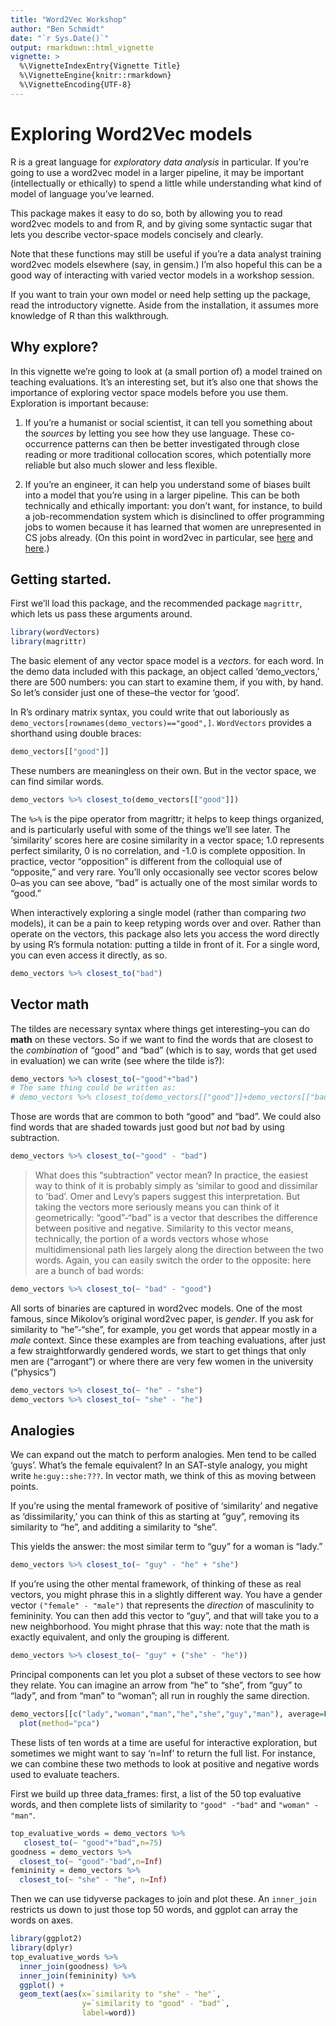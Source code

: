 ```yaml
---
title: "Word2Vec Workshop"
author: "Ben Schmidt"
date: "`r Sys.Date()`"
output: rmarkdown::html_vignette
vignette: >
  %\VignetteIndexEntry{Vignette Title}
  %\VignetteEngine{knitr::rmarkdown}
  %\VignetteEncoding{UTF-8}
---
```


# Exploring Word2Vec models

R is a great language for *exploratory data analysis* in particular. If you're going to use a word2vec model in a larger pipeline, it may be important (intellectually or ethically) to spend a little while understanding what kind of model of language you've learned.

This package makes it easy to do so, both by allowing you to read word2vec models to and from R, and by giving some syntactic sugar that lets you describe vector-space models concisely and clearly.

Note that these functions may still be useful if you're a data analyst training word2vec models elsewhere (say, in gensim.) I'm also hopeful this can be a good way of interacting with varied vector models in a workshop session.

If you want to train your own model or need help setting up the package, read the introductory vignette. Aside from the installation, it assumes more knowledge of R than this walkthrough.

## Why explore?

In this vignette we're going to look at (a small portion of) a model trained on teaching evaluations. It's an interesting set, but it's also one that shows the importance of exploring vector space models before you use them. Exploration is important because:

1. If you're a humanist or social scientist, it can tell you something about the *sources* by letting you see how they use language. These co-occurrence patterns can then be better investigated through close reading or more traditional collocation scores, which potentially more reliable but also much slower and less flexible.

2. If you're an engineer, it can help you understand some of biases built into a model that you're using in a larger pipeline. This can be both technically and ethically important: you don't want, for instance, to build a job-recommendation system which is disinclined to offer programming jobs to women because it has learned that women are unrepresented in CS jobs already.
(On this point in word2vec in particular, see [here](https://freedom-to-tinker.com/blog/randomwalker/language-necessarily-contains-human-biases-and-so-will-machines-trained-on-language-corpora/) and [here](https://arxiv.org/abs/1607.06520).)

## Getting started.

First we'll load this package, and the recommended package `magrittr`, which lets us pass these arguments around.

```r
library(wordVectors)
library(magrittr)
```

The basic element of any vector space model is a *vectors.* for each word. In the demo data included with this package, an object called 'demo_vectors,' there are 500 numbers: you can start to examine them, if you with, by hand. So let's consider just one of these--the vector for 'good'.

In R's ordinary matrix syntax, you could write that out laboriously as `demo_vectors[rownames(demo_vectors)=="good",]`. `WordVectors` provides a shorthand using double braces:

```r
demo_vectors[["good"]]
```

These numbers are meaningless on their own. But in the vector space, we can find similar words.

```r
demo_vectors %>% closest_to(demo_vectors[["good"]])
```

The `%>%` is the pipe operator from magrittr; it helps to keep things organized, and is particularly useful with some of the things we'll see later. The 'similarity' scores here are cosine similarity in a vector space; 1.0 represents perfect similarity, 0 is no correlation, and -1.0 is complete opposition. In practice, vector "opposition" is different from the colloquial use of "opposite," and very rare. You'll only occasionally see vector scores below 0--as you can see above, "bad" is actually one of the most similar words to "good."

When interactively exploring a single model (rather than comparing *two* models), it can be a pain to keep retyping words over and over. Rather than operate on the vectors, this package also lets you access the word directly by using R's formula notation: putting a tilde in front of it. For a single word, you can even access it directly, as so.

```r
demo_vectors %>% closest_to("bad")
```

## Vector math

The tildes are necessary syntax where things get interesting--you can do **math** on these vectors. So if we want to find the words that are closest to the *combination* of "good" and "bad" (which is to say, words that get used in evaluation) we can write (see where the tilde is?):

```r
demo_vectors %>% closest_to(~"good"+"bad")
# The same thing could be written as:
# demo_vectors %>% closest_to(demo_vectors[["good"]]+demo_vectors[["bad"]])
```

Those are words that are common to both "good" and "bad". We could also find words that are shaded towards just good but *not* bad by using subtraction.

```r
demo_vectors %>% closest_to(~"good" - "bad")
```

> What does this "subtraction" vector mean? 
> In practice, the easiest way to think of it is probably simply as 'similar to 
> good and dissimilar to 'bad'. Omer and Levy's papers suggest this interpretation.
> But taking the vectors more seriously means you can think of it geometrically: "good"-"bad" is
> a vector that describes the difference between positive and negative.
> Similarity to this vector means, technically, the portion of a words vectors whose
> whose multidimensional path lies largely along the direction between the two words. 
Again, you can easily switch the order to the opposite: here are a bunch of bad words:

```r
demo_vectors %>% closest_to(~ "bad" - "good")
```

All sorts of binaries are captured in word2vec models. One of the most famous, since Mikolov's original word2vec paper, is *gender*. If you ask for similarity to "he"-"she", for example, you get words that appear mostly in a *male* context. Since these examples are from teaching evaluations, after just a few straightforwardly gendered words, we start to get things that only men are ("arrogant") or where there are very few women in the university ("physics")

```r
demo_vectors %>% closest_to(~ "he" - "she")
demo_vectors %>% closest_to(~ "she" - "he")
```

## Analogies

We can expand out the match to perform analogies. Men tend to be called 'guys'. 
What's the female equivalent?
In an SAT-style analogy, you might write `he:guy::she:???`.
In vector math, we think of this as moving between points. 

If you're using the mental framework of positive of 'similarity' and
negative as 'dissimilarity,' you can think of this as starting at "guy",
removing its similarity to "he", and additing a similarity to "she".

This yields the answer: the most similar term to "guy" for a woman is "lady."

```r
demo_vectors %>% closest_to(~ "guy" - "he" + "she")
```

If you're using the other mental framework, of thinking of these as real vectors, 
you might phrase this in a slightly different way.
You have a gender vector `("female" - "male")` that represents the *direction* of masculinity 
to femininity. You can then add this vector to "guy", and that will take you to a new neighborhood. You might phrase that this way: note that the math is exactly equivalent, and
only the grouping is different.

```r
demo_vectors %>% closest_to(~ "guy" + ("she" - "he"))
```

Principal components can let you plot a subset of these vectors to see how they relate. You can imagine an arrow from "he" to "she", from "guy" to "lady", and from "man" to "woman"; all run in roughly the same direction.

```r
demo_vectors[[c("lady","woman","man","he","she","guy","man"), average=F]] %>% 
  plot(method="pca")
```

These lists of ten words at a time are useful for interactive exploration, but sometimes we might want to say 'n=Inf' to return the full list. For instance, we can combine these two methods to look at positive and negative words used to evaluate teachers. 

First we build up three data_frames: first, a list of the 50 top evaluative words, and then complete lists of similarity to `"good" -"bad"` and `"woman" - "man"`. 

```r
top_evaluative_words = demo_vectors %>% 
   closest_to(~ "good"+"bad",n=75)
goodness = demo_vectors %>% 
  closest_to(~ "good"-"bad",n=Inf) 
femininity = demo_vectors %>% 
  closest_to(~ "she" - "he", n=Inf)
```

Then we can use tidyverse packages to join and plot these.
An `inner_join` restricts us down to just those top 50 words, and ggplot
can array the words on axes.

```r
library(ggplot2)
library(dplyr)
top_evaluative_words %>%
  inner_join(goodness) %>%
  inner_join(femininity) %>%
  ggplot() + 
  geom_text(aes(x=`similarity to "she" - "he"`,
                y=`similarity to "good" - "bad"`,
                label=word))
```
